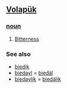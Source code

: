 == [[Volapük]] == 
=== [[noun]] === 
# [[Bitterness]]

=== See also ===
*[[biedik]] 
*[[biedayl]] = [[biedäl]]
*[[biedaylik]] = [[biedälik]]